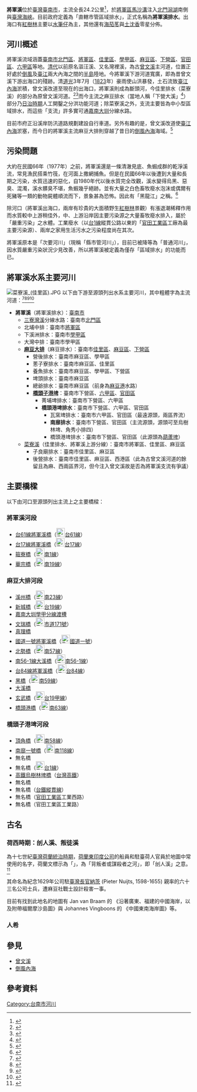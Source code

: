 {{Infobox River
  | river_name      = 將軍溪
  | image_name      = Jiangjun River.JPG
  | caption         = 將軍溪主支流交匯處（圖右側麻豆大排與左側佳里排水），遠處橋樑為華宗橋
  | origin          = [[六甲區|六甲區]]集水大渠<ref>{{Cite web |url=http://library.taiwanschoolnet.org/cyberfair2012/pmai02/web1/we1.htm |title=將軍溪人文生態踏查--人文地理環境介紹 |access-date=2016-05-03 |archive-date=2017-01-11 |archive-url=https://web.archive.org/web/20170111161635/http://library.taiwanschoolnet.org/cyberfair2012/pmai02/web1/we1.htm |dead-url=no }}</ref><br>（瓦窯埤附近）
  | mouth           = [[將軍區|將軍區]][[馬沙溝|馬沙溝]]
  | progression     = [[臺灣海峽|臺灣海峽]]
  | basin_countries = {{TWN}}
  | location        = [[臺南市|臺南市]] 
  | length          = 24.2km
  | elevation       = 30m
  | discharge       = －m³/s
  | watershed       = 158.4[[平方千米|km²]]
}}
'''將軍溪'''位於[[臺灣|臺灣]][[臺南市|臺南市]]，主流全長24.2公里<ref>{{cite web|url=http://www.tainan.gov.tw/tainan/news.asp?id=%7B2FC33CB4-AB15-4D90-8D18-D3806D0E3EA0%7D|title=賴市長視察麻豆排水整治工程，希望工法要兼顧安全與美觀，以打造親水的環境|publisher=臺南市政府|accessdate=2016-05-03|date=2013-04-30}}{{Dead link|date=2019年11月 |bot=InternetArchiveBot |fix-attempted=yes }}</ref>，於[[將軍區|將軍區]][[馬沙溝|馬沙溝]]注入[[北門潟湖|北門潟湖]]南側與[[臺灣海峽|臺灣海峽]]。目前政府定義為「直轄市管區域排水」，正式名稱為'''將軍溪排水'''。出海口有[[紅樹林|紅樹林]]主要以[[水筆仔|水筆仔]]為主，其他還有[[海茄苳|海茄苳]]與[[土沈香|土沈香]]零星分佈。

==河川概述==
將軍溪流域涵蓋[[臺南市|臺南市]][[北門區|北門區]]、[[將軍區|將軍區]]、[[佳里區|佳里區]]、[[學甲區|學甲區]]、[[麻豆區|麻豆區]]、[[下營區|下營區]]、[[官田區|官田區]]、[[六甲區|六甲區]]等地。[[清代|清代]]以前原名漚汪溪、又名灣裡溪，為古[[曾文溪|曾文溪]]主河道，位置正好處於[[倒風內海|倒風]]及[[臺江內海|臺江]]兩大內海之間的[[蕭壠半島|半島]]陸地。今將軍溪下游河道寬廣，即為昔曾文溪下游出海口的殘跡。清[[道光|道光]]3年7月（[[1823|1823]]年）豪雨使山洪暴發，土石流致[[臺江內海|臺江內海]]淤積，曾文溪改道至現在的出海口，將軍溪則成為斷頭河，今佳里排水（菜寮溪）的部分為原曾文溪河道。<ref>{{cite web|url=http://jsps.tn.edu.tw/countrynet/community/01teachdata/2-3.htm|title=地理風貌-土壤水文|publisher=台南市佳里區佳興國小鄉土教材庫－加哩林ㄟ故事|accessdate=2016-05-03|archive-date=2017-11-28|archive-url=https://web.archive.org/web/20171128232837/http://jsps.tn.edu.tw/countrynet/community/01teachdata/2-3.htm|dead-url=yes}}</ref><ref>{{cite web|url=http://news.ltn.com.tw/news/local/paper/529541|title=〈南部〉整治菜寮溪 居民請命|publisher=自由電子報|accessdate=2016-05-03|date=2011-10-06|archive-date=2019-06-29|archive-url=https://web.archive.org/web/20190629071750/https://news.ltn.com.tw/news/local/paper/529541|dead-url=no}}</ref>而今主流之麻豆排水（當地人稱「下營大溪」<ref>{{cite web|url=http://www.cces.tn.edu.tw/local/2-1.htm|title=「下營大溪」與「水池仔」|publisher=台南市下營區甲中國小|accessdate=2016-05-03|archive-url=https://web.archive.org/web/20160531110330/http://www.cces.tn.edu.tw/local/2-1.htm|archive-date=2016-05-31|dead-url=yes}}</ref>）部分乃[[臺灣日治時期|日治時期]]人工開鑿之分洪功能河道；除菜寮溪之外，支流主要皆為中小型區域排水，而這些「支流」許多實可通[[嘉南大圳|嘉南大圳]]分線水路。

目前市府正沿溪岸防汛道路規劃建設自行車道。另外有趣的是，曾文溪改道使[[臺江內海|臺江內海]]淤塞，而今日的將軍溪主流麻豆大排則穿越了昔日的[[倒風內海|倒風內海]]海域。<ref>{{cite web|url=http://news.ltn.com.tw/news/local/paper/893552|title=〈南部〉將軍溪畔 打造綠隧自行車道|publisher=自由電子報|accessdate=2016-05-03|date=2015-06-29|archive-date=2019-06-12|archive-url=https://web.archive.org/web/20190612111738/https://news.ltn.com.tw/news/local/paper/893552|dead-url=no}}</ref>

==污染問題==
大約在民國66年（1977年）之前，將軍溪還是一條清澈見底、魚蝦成群的乾淨溪流，常見漁民搭乘竹筏，在河面上撒網捕魚。但是在民國66年以後遭到大量和長期之污染，水質迅速的惡化，自1980年代以後水質完全改觀，溪水變得烏黑、惡臭、混濁，溪水髒臭不堪，魚蝦幾乎絕跡。並有大量之白色畜牧廢水泡沫或偶爾有死豬等一類的動物屍體順流而下，景象甚為恐怖。因此有「黑龍江」之稱。<ref>{{cite web|url=http://jsps.tn.edu.tw/countrynet/community/02followme/study/1/06lose5.6/5.pdf|title=黑龍江-將軍溪的獨白|publisher=台南市佳里區佳興國小鄉土教材庫－加哩林ㄟ故事|accessdate=2016-05-03|archive-date=2017-01-11|archive-url=https://web.archive.org/web/20170111161354/http://jsps.tn.edu.tw/countrynet/community/02followme/study/1/06lose5.6/5.pdf|dead-url=yes}}</ref>

除河口（將軍溪出海口，兩岸有珍貴的大面積野生[[紅樹林|紅樹林]]景觀）有漲退潮稀釋作用而水質較中上游稍佳外，中、上游沿岸因主要污染源之大量畜牧廢水排入，屬於「嚴重污染」之水體。工業廢水（以[[台1線|台1線]]縱貫公路以東的「[[官田工業區|官田工業區]]工廠為最主要污染源）、兩岸之家用生活污水之污染程度尚在其次。

將軍溪原本是「次要河川」（現稱「縣市管河川」），目前已被降等為「普通河川」，因水質嚴重污染狀況少見改善，所以將軍溪被定義為僅存「區域排水」的功能而已。

==將軍溪水系主要河川==
[[File:菜寮溪_(佳里區).JPG|thumb]]
以下由下游至源頭列出水系主要河川，其中粗體字為主流河道：<ref>{{cite web|url=http://www.tainan.gov.tw/wrb/download.asp?nSub=C0A200|title=將軍溪排水系統規劃報告|publisher=臺南市政府水利局|accessdate=2016-05-03|date=2011-06-24|archive-url=https://web.archive.org/web/20160602081048/http://www.tainan.gov.tw/wrb/download.asp?nSub=C0A200|archive-date=2016-06-02|dead-url=yes}}</ref><ref>{{cite web|url=http://wralaw.wra.gov.tw/wralawgip/cp.jsp?displayLaw=true&lawId=402899ba38beb17a0138fb20808600e7|title=直轄市管區域排水一覽表－臺南市|publisher=水利法規查詢系統|accessdate=2016-05-03|date=2015-04-28|archive-date=2020-02-11|archive-url=https://web.archive.org/web/20200211092636/http://wralaw.wra.gov.tw/wralawgip/cp.jsp?displayLaw=true&lawId=402899ba38beb17a0138fb20808600e7|dead-url=yes}}</ref><ref>{{cite web|url=http://www.tnepb.gov.tw/mode02.asp?m=201108181718491&t=sub|title=(六) 將軍溪－成果展示－河川水質監測|publisher=臺南市政府環境保護局|accessdate=2016-05-03|date=2013|archive-date=2017-01-11|archive-url=https://web.archive.org/web/20170111161225/http://www.tnepb.gov.tw/mode02.asp?m=201108181718491&t=sub|dead-url=no}}</ref><ref>{{cite web|url=http://taiwanarmap.moi.gov.tw/moi/run.htm|title=內政部臺灣行政區域圖－臺南市北門區、將軍區、佳里區、學甲區、麻豆區、下營區、官田區、六甲區|accessdate=2016-05-03|deadurl=yes|archiveurl=https://web.archive.org/web/20160504053444/http://taiwanarmap.moi.gov.tw/moi/run.htm|archivedate=2016-05-04}}</ref>
* '''將軍溪'''（將軍溪排水）：[[臺南市|臺南市]]
** [[三寮灣溪|三寮灣溪]]分線水路：臺南市[[北門區|北門區]]
** 北埔中排：臺南市[[將軍區|將軍區]]
** 下溪洲排水：臺南市[[學甲區|學甲區]]
** 大灣中排：臺南市學甲區
** '''[[麻豆大排|麻豆大排]]'''（麻豆排水）：臺南市[[佳里區|佳里區]]、[[麻豆區|麻豆區]]、[[下營區|下營區]]
*** 營後排水：臺南市麻豆區、學甲區
*** 蔥子寮排水：臺南市麻豆區、佳里區
*** 養魚排水：臺南市麻豆區、學甲區、下營區
*** 埤頭排水：臺南市麻豆區
*** 總爺排水：臺南市麻豆區（前身為[[倒風內海#倒風內海四大港|麻豆港]]水路）
*** '''[[橋頭子港埤|橋頭子港埤]]'''：臺南市下營區、[[六甲區|六甲區]]、[[官田區|官田區]]
**** 菁埔埤排水：臺南市下營區、六甲區
**** '''橋頭港埤排水'''：臺南市下營區、六甲區、官田區
***** 瓦窯埤排水：臺南市六甲區、官田區（最遠源頭，兩區界流）
***** '''南廍排水'''：臺南市下營區、官田區（主流源頭，源頭可至烏樹林埤、角秀小排四）
***** 橋頭港埤排水：臺南市下營區、官田區（此源頭為[[葫蘆埤|葫蘆埤]]）
** [[菜寮溪_(將軍溪)|菜寮溪]]（佳里排水、將軍溪上游分線）：臺南市將軍區、佳里區、麻豆區
*** 子良廟排水：臺南市佳里區、麻豆區
*** 後營排水：臺南市佳里區、麻豆區、西港區（此為古曾文溪河道的餘留且為麻、西兩區界河，但今注入曾文溪故是否為將軍溪支流有爭議）

==主要橋樑==
以下由河口至源頭列出主流上之主要橋樑：

===將軍溪河段===
* [[台61線將軍溪橋|台61線將軍溪橋]]（[[File:TW_PHW61.svg|23px]][[台61線|台61線]]）
* [[台17線將軍溪橋|台17線將軍溪橋]]（[[File:TW_PHW17.svg|23px]][[台17線|台17線]]）
* [[箍寮橋|箍寮橋]]（[[File:TW_THWtn1.svg|23px]][[南1線|南1線]]）
* [[華宗橋|華宗橋]]（[[File:TW_THWtn19.svg|23px]][[南19線|南19線]]）
===麻豆大排河段===
* [[溪州橋|溪州橋]]（[[File:TW_THWtn23.svg|23px]][[南23線|南23線]]）
* [[新城橋|新城橋]]（[[File:TW_PHW19.svg|23px]][[台19線|台19線]]）
* [[嘉南大圳學甲分線渡槽|嘉南大圳學甲分線渡槽]]
* [[文瑞橋|文瑞橋]]（[[File:TW_CHW171.svg|23px]][[市道171號|市道171號]]）
* [[真理橋|真理橋]]
* [[國道一號將軍溪橋|國道一號將軍溪橋]]（[[File:TWHW1.svg|23px]][[中山高速公路|國道一號]]）
* [[北勢橋|北勢橋]]（[[File:TW_THWtn57.svg|23px]][[南57線|南57線]]）
* [[南56-1線大溪橋|南56-1線大溪橋]]（[[File:TW_THWtn56-1.svg|23px]][[南56-1線|南56-1線]]）
* [[台84線將軍溪橋|台84線將軍溪橋]]（[[File:TW_PHW84.svg|23px]][[台84線|台84線]]）
* [[黑橋|黑橋]]（[[File:TW_THWtn59.svg|23px]][[南59線|南59線]]）
* [[大溪橋|大溪橋]]
* [[玄武橋|玄武橋]]（[[File:TW_PHW19a.svg|23px]][[台19甲線|台19甲線]]）
* [[橋頭港橋|橋頭港橋]]（[[File:TW_THWtn63.svg|23px]][[南63線|南63線]]）
===橋頭子港埤河段===
* [[頂角橋|頂角橋]]（[[File:TW_THWtn58.svg|23px]][[南58線|南58線]]）
* [[南廍一號橋|南廍一號橋]]（[[File:TW_THWtn118.svg|23px]][[南118線|南118線]]）
* 無名橋
* 無名橋（[[File:TW_PHW1.svg|23px]][[台1線|台1線]]）
* [[高鐵烏樹林埤橋|高鐵烏樹林埤橋]]（[[台灣高鐵|台灣高鐵]]）
* 無名橋
* 無名橋（[[台鐵|台鐵]][[縱貫線_(南段)|縱貫線]]）
* 無名橋（[[官田工業區|官田工業區]]工業西路）
* 無名橋（官田工業區工業路）

== 古名 ==

=== 荷西時期：刣人溪、叛徒溪 ===
為十七世紀[[臺灣荷蘭統治時期|臺灣荷蘭統治時期]]，[[荷蘭東印度公司|荷蘭東印度公司]]的船員和駐臺荷人官員於地圖中常使用的名字，荷蘭文標示為「{{lang|nl|Verraders of Moordenaars Rivier}}」，為「背叛者或謀殺者之河」，即「刣人溪」之意。<ref>{{Cite journal|title=〈荷蘭東印度公司在臺灣的紀念性地名〉|author=康培德|journal=《成大歷史學報》|issue=55期|year=2018|page=1-21}}</ref>

{{main|麻豆社事件}}
其命名為紀念1629年公司駐[[臺灣長官|臺灣長官]][[彼得·納茨|納茨]] (Pieter Nuijts, 1598-1655) 親率的六十三名公司士兵，遭麻豆社戰士設計殺害一事。

目前有找到此地名的地圖有 Jan van Braam 的 《沿著廣東、福建的中國海岸，以及附帶福爾摩沙島圖》與 Johannes Vingboons 的 《中國東南海岸圖》等。


=== 人希 ===

==參見==
* [[曾文溪|曾文溪]]
* [[倒風內海|倒風內海]]

==參考資料==
<div class="references-small">
<references />
</div>

[[Category:台南市河川|Category:台南市河川]]